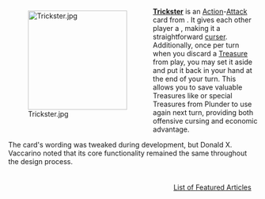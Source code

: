 <div style="float: left; margin: 0.5em 0.9em 0.4em 0;">[[File:Trickster.jpg|200px]]</div>

'''[[Trickster]]''' is an [[Action]]-[[Attack]] card from {{Set|Plunder}}. It gives each other player a {{Card|Curse}}, making it a straightforward [[curser]]. Additionally, once per turn when you discard a [[Treasure]] from play, you may set it aside and put it back in your hand at the end of your turn. This allows you to save valuable Treasures like {{Card|Gold}} or special Treasures from Plunder to use again next turn, providing both offensive cursing and economic advantage.

The card's wording was tweaked during development, but Donald X. Vaccarino noted that its core functionality remained the same throughout the design process.

<div style="float: right; margin: 0.5em 0.9em 0.4em 0;">[[List of Featured Articles]]</div>